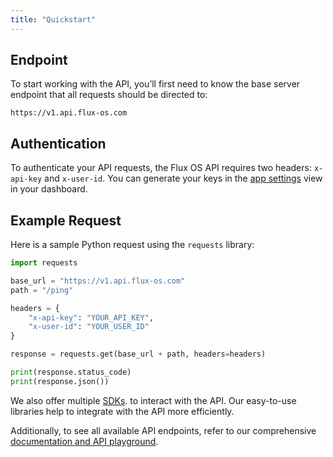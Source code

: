 ```yaml
---
title: "Quickstart"
---
```


## Endpoint

To start working with the API, you’ll first need to know the base server endpoint that all requests should be directed to:

```
https://v1.api.flux-os.com
```

## Authentication

To authenticate your API requests, the Flux OS API requires two headers: `x-api-key` and `x-user-id`. You can generate your keys in the [app settings](https://dashboard.flux-os.com/settings) view in your dashboard.

## Example Request

Here is a sample Python request using the `requests` library:

```python
import requests

base_url = "https://v1.api.flux-os.com"
path = "/ping"

headers = {
    "x-api-key": "YOUR_API_KEY",
    "x-user-id": "YOUR_USER_ID"
}

response = requests.get(base_url + path, headers=headers)

print(response.status_code)
print(response.json())
```

We also offer multiple [SDKs](https://docs.flux-os.com/sdks). to interact with the API. Our easy-to-use libraries help to integrate with the API more efficiently.

Additionally, to see all available API endpoints, refer to our comprehensive [ documentation and API playground](https://docs.flux-os.com/api-reference).
